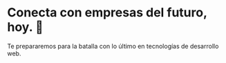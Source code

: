# Conecta con empresas del futuro, hoy. 🚀

Te prepararemos para la batalla con lo último en tecnologías de desarrollo web.




